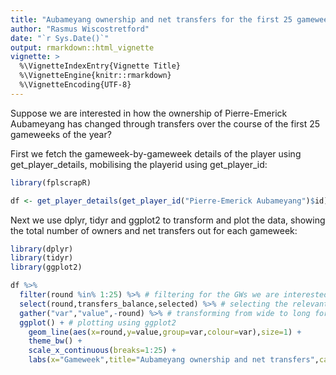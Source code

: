 ```yaml
---
title: "Aubameyang ownership and net transfers for the first 25 gameweeks"
author: "Rasmus Wiscostretford"
date: "`r Sys.Date()`"
output: rmarkdown::html_vignette
vignette: >
  %\VignetteIndexEntry{Vignette Title}
  %\VignetteEngine{knitr::rmarkdown}
  %\VignetteEncoding{UTF-8}
---
```


Suppose we are interested in how the ownership of Pierre-Emerick Aubameyang has changed through transfers over the course of the first 25 gameweeks of the year?

First we fetch the gameweek-by-gameweek details of the player using get_player_details, mobilising the playerid using get_player_id:

```r

library(fplscrapR)

df <- get_player_details(get_player_id("Pierre-Emerick Aubameyang")$id)
```

Next we use dplyr, tidyr and ggplot2 to transform and plot the data, showing the total number of owners and net transfers out for each gameweek:

```r
library(dplyr)
library(tidyr)
library(ggplot2)
```

```r
df %>% 
  filter(round %in% 1:25) %>% # filtering for the GWs we are interested in
  select(round,transfers_balance,selected) %>% # selecting the relevant columns
  gather("var","value",-round) %>% # transforming from wide to long format for ggplot
  ggplot() + # plotting using ggplot2
    geom_line(aes(x=round,y=value,group=var,colour=var),size=1) +
    theme_bw() +
    scale_x_continuous(breaks=1:25) +
    labs(x="Gameweek",title="Aubameyang ownership and net transfers",caption=paste("Data from fplscrapR | ",Sys.Date(),sep=""))
```
